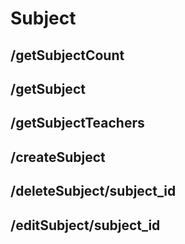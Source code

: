 # Subject

## /getSubjectCount

## /getSubject

## /getSubjectTeachers

## /createSubject

## /deleteSubject/subject_id

## /editSubject/subject_id
